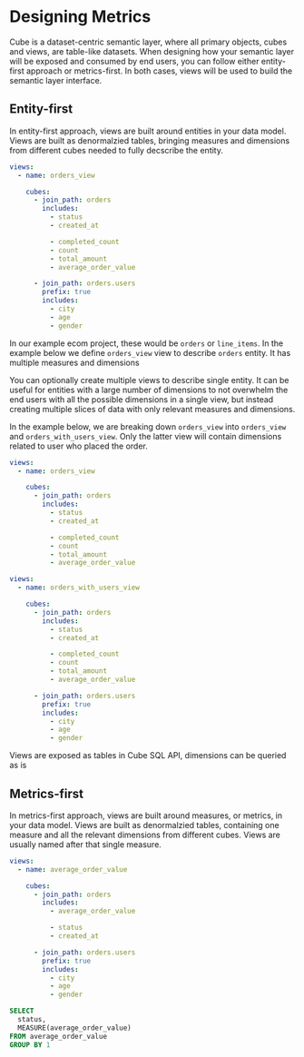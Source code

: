 # Designing Metrics

Cube is a dataset-centric semantic layer, where all primary objects, cubes and views, are table-like datasets.
When designing how your semantic layer will be exposed and consumed by end users, you can follow either entity-first approach or metrics-first. 
In both cases, views will be used to build the semantic layer interface. 

## Entity-first

In entity-first approach, views are built around entities in your data model. 
Views are built as denormalzied tables, bringing measures and dimensions from different cubes needed to fully decscribe the entity.

```yaml
views:
  - name: orders_view

    cubes:
      - join_path: orders
        includes:
          - status
          - created_at

          - completed_count
          - count
          - total_amount
          - average_order_value

      - join_path: orders.users
        prefix: true
        includes: 
          - city
          - age
          - gender
```

In our example ecom project, these would be `orders` or `line_items`. 
In the example below we define `orders_view` view to describe `orders` entity. It has multiple measures and dimensions

You can optionally create multiple views to describe single entity. 
It can be useful for entities with a large number of dimensions to not overwhelm the end users with all the possible dimensions in a single view, 
but instead creating multiple slices of data with only relevant measures and dimensions.

In the example below, we are breaking down `orders_view` into `orders_view` and `orders_with_users_view`. 
Only the latter view will contain dimensions related to user who placed the order.

```yaml
views:
  - name: orders_view

    cubes:
      - join_path: orders
        includes:
          - status
          - created_at

          - completed_count
          - count
          - total_amount
          - average_order_value
```

```yaml
views:
  - name: orders_with_users_view

    cubes:
      - join_path: orders
        includes:
          - status
          - created_at

          - completed_count
          - count
          - total_amount
          - average_order_value

      - join_path: orders.users
        prefix: true
        includes: 
          - city
          - age
          - gender
```
Views are exposed as tables in Cube SQL API, dimensions can be queried as is 


## Metrics-first
In metrics-first approach, views are built around measures, or metrics, in your data model.
Views are built as denormalzied tables, containing one measure and all the relevant dimensions from different cubes. 
Views are usually named after that single measure.

```yaml
views:
  - name: average_order_value

    cubes:
      - join_path: orders
        includes:
          - average_order_value

          - status
          - created_at

      - join_path: orders.users
        prefix: true
        includes: 
          - city
          - age
          - gender
```


```sql
SELECT
  status,
  MEASURE(average_order_value)
FROM average_order_value
GROUP BY 1
```